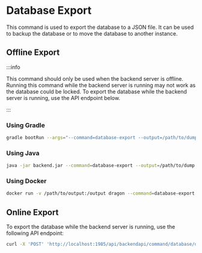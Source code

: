 
# Database Export
This command is used to export the database to a JSON file. It can be used to backup the database or to move the database to another instance.

## Offline Export
:::info

This command should only be used when the backend server is offline. Running this command while the backend server is running may not work as the database could be locked. To export the database while the backend server is running, use the API endpoint below.

:::

### Using Gradle
```bash
gradle bootRun --args="--command=database-export --output=/path/to/dump.json"
```

### Using Java
```bash
java -jar backend.jar --command=database-export --output=/path/to/dump.json
```

### Using Docker
```bash
docker run -v /path/to/output:/output dragon --command=database-export --output=/output/dump.json
```

## Online Export
To export the database while the backend server is running, use the following API endpoint:
```bash
curl -X 'POST' 'http://localhost:1985/api/backendapi/command/database/database/export'
```